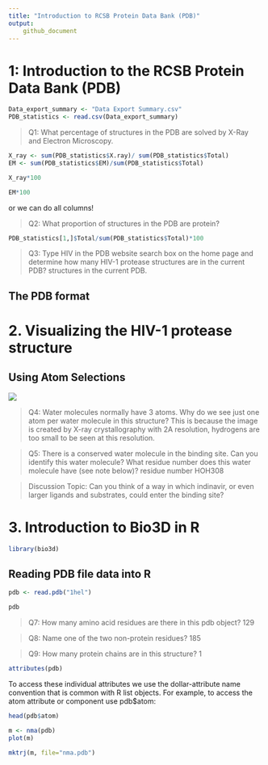 ```yaml
---
title: "Introduction to RCSB Protein Data Bank (PDB)"
output: 
    github_document
---
```


# 1: Introduction to the RCSB Protein Data Bank (PDB)

```r
Data_export_summary <- "Data Export Summary.csv"
PDB_statistics <- read.csv(Data_export_summary)
```

>Q1: What percentage of structures in the PDB are solved by X-Ray and Electron Microscopy.

```r
X_ray <- sum(PDB_statistics$X.ray)/ sum(PDB_statistics$Total)
EM <- sum(PDB_statistics$EM)/sum(PDB_statistics$Total)
```
```r
X_ray*100
```
```r
EM*100
```

or we can do all columns! 

>Q2: What proportion of structures in the PDB are protein? 

```r
PDB_statistics[1,]$Total/sum(PDB_statistics$Total)*100
```
>Q3: Type HIV in the PDB website search box on the home page and determine how many HIV-1 protease structures are in the current PDB?
structures in the current PDB.

## The PDB format

# 2. Visualizing the HIV-1 protease structure

## Using Atom Selections

![](HIV Structure.png)


> Q4: Water molecules normally have 3 atoms. Why do we see just one atom per water molecule in this structure?
  This is because the image is created by X-ray crystallography with 2A resolution, hydrogens are too small to be seen at this resolution. 

> Q5: There is a conserved water molecule in the binding site. Can you identify this water molecule? What residue number does this water molecule have (see note below)?
  residue number HOH308

> Discussion Topic: Can you think of a way in which indinavir, or even larger ligands and substrates, could enter the binding site?



# 3. Introduction to Bio3D in R

```r
library(bio3d)
```

## Reading PDB file data into R

```r
pdb <- read.pdb("1hel")
```
```r
pdb
```

> Q7: How many amino acid residues are there in this pdb object? 
129

> Q8: Name one of the two non-protein residues? 
185

> Q9: How many protein chains are in this structure? 
1

```r
attributes(pdb)
```
To access these individual attributes we use the dollar-attribute name convention that is common with R list objects. For example, to access the atom attribute or component use pdb$atom:

```r
head(pdb$atom)
```

```r
m <- nma(pdb)
plot(m)
```

```r
mktrj(m, file="nma.pdb")
```

